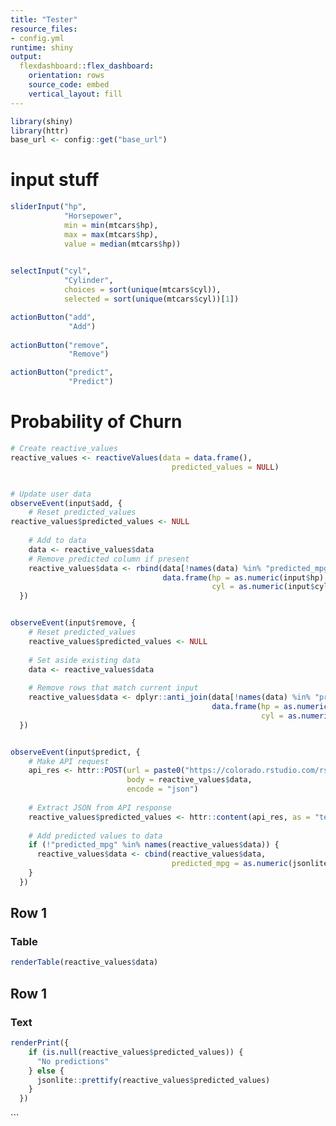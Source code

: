 ```yaml
---
title: "Tester"
resource_files:
- config.yml
runtime: shiny
output:
  flexdashboard::flex_dashboard:
    orientation: rows
    source_code: embed
    vertical_layout: fill
---
```


```r
library(shiny)
library(httr)
base_url <- config::get("base_url")
```

input stuff {.sidebar}
========================================

```r
sliderInput("hp", 
            "Horsepower", 
            min = min(mtcars$hp), 
            max = max(mtcars$hp),
            value = median(mtcars$hp))

            
selectInput("cyl",
            "Cylinder",
            choices = sort(unique(mtcars$cyl)),
            selected = sort(unique(mtcars$cyl))[1])

actionButton("add",
             "Add")
              
actionButton("remove",
             "Remove")

actionButton("predict",
             "Predict")
```

Probability of Churn
==============================================

```r

# Create reactive_values
reactive_values <- reactiveValues(data = data.frame(),
                                    predicted_values = NULL)


# Update user data
observeEvent(input$add, {
    # Reset predicted_values
reactive_values$predicted_values <- NULL
    
    # Add to data
    data <- reactive_values$data
    # Remove predicted column if present
    reactive_values$data <- rbind(data[!names(data) %in% "predicted_mpg"],
                                  data.frame(hp = as.numeric(input$hp), 
                                             cyl = as.numeric(input$cyl)))
  })


observeEvent(input$remove, {
    # Reset predicted_values
    reactive_values$predicted_values <- NULL
    
    # Set aside existing data
    data <- reactive_values$data
    
    # Remove rows that match current input
    reactive_values$data <- dplyr::anti_join(data[!names(data) %in% "predicted_mpg"],
                                             data.frame(hp = as.numeric(input$hp), 
                                                        cyl = as.numeric(input$cyl)))
  })


observeEvent(input$predict, {
    # Make API request
    api_res <- httr::POST(url = paste0("https://colorado.rstudio.com/rsc/jonathan/api-model", "/predict"),
                          body = reactive_values$data,
                          encode = "json")
    
    # Extract JSON from API response
    reactive_values$predicted_values <- httr::content(api_res, as = "text", encoding = "UTF-8")
    
    # Add predicted values to data
    if (!"predicted_mpg" %in% names(reactive_values$data)) {
      reactive_values$data <- cbind(reactive_values$data, 
                                    predicted_mpg = as.numeric(jsonlite::fromJSON(reactive_values$predicted_values)))
    }
  })
```
Row 1
--------------------------------------------

### Table


```r
renderTable(reactive_values$data)
```

Row 1
--------------------------------------------

### Text

```r
renderPrint({
    if (is.null(reactive_values$predicted_values)) {
      "No predictions"
    } else {
      jsonlite::prettify(reactive_values$predicted_values)
    }
  })
```




```